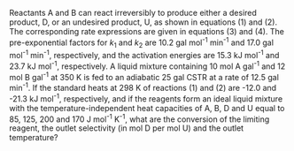 Reactants A and B can react irreversibly to produce either a desired product, D, or an undesired product, U, as shown in equations (1) and (2). The corresponding rate expressions are given in equations (3) and (4). The pre-exponential factors for $k_1$ and $k_2$ are 10.2 gal mol^-1^ min^-1^ and 17.0 gal mol^-1^ min^-1^, respectively, and the activation energies are 15.3 kJ mol^-1^ and 23.7 kJ mol^-1^, respectively. A liquid mixture containing 10 mol A gal^-1^ and 12 mol B gal^-1^ at 350 K is fed to an adiabatic 25 gal CSTR at a rate of 12.5 gal min^-1^. If the standard heats at 298 K of reactions (1) and (2) are -12.0 and -21.3 kJ mol^-1^, respectively, and if the reagents form an ideal liquid mixture with the temperature-independent heat capacities of A, B, D and U equal to 85, 125, 200 and 170 J mol^-1^ K^-1^, what are the conversion of the limiting reagent, the outlet selectivity (in mol D per mol U) and the outlet temperature?
